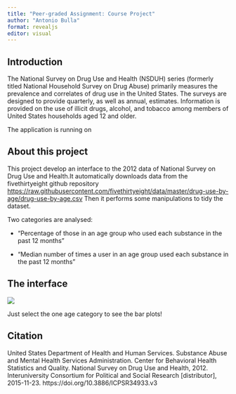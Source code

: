 ```yaml
---
title: "Peer-graded Assignment: Course Project"
author: "Antonio Bulla"
format: revealjs
editor: visual
---
```


## Introduction

The National Survey on Drug Use and Health (NSDUH) series (formerly titled National Household Survey on Drug Abuse) primarily measures the prevalence and correlates of drug use in the United States. The surveys are designed to provide quarterly, as well as annual, estimates. Information is provided on the use of illicit drugs, alcohol, and tobacco among members of United States households aged 12 and older.

The application is running on

## About this project

This project develop an interface to the 2012 data of National Survey on Drug Use and Health.It automatically downloads data from the fivethirtyeight github repository <https://raw.githubusercontent.com/fivethirtyeight/data/master/drug-use-by-age/drug-use-by-age.csv>
Then it performs some manipulations to tidy the dataset.

Two categories are analysed:

-   "Percentage of those in an age group who used each substance in the past 12 months"

-   "Median number of times a user in an age group used each substance in the past 12 months"

## The interface 

![](images/Schermata%202022-12-28%20alle%2022.11.01.png)

Just select the one age category to see the bar plots!

## Citation

United States Department of Health and Human Services. Substance Abuse and Mental Health Services Administration. Center for Behavioral Health Statistics and Quality. National Survey on Drug Use and Health, 2012. Interuniversity Consortium for Political and Social Research \[distributor\], 2015-11-23. https://doi.org/10.3886/ICPSR34933.v3

